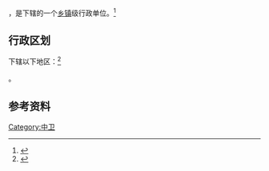 {{中国乡级行政区|64/05/21/400/000}}

'''{{PAGENAMEBASE}}'''，是{{PRC admin/fullname|64/05/21/400/000|3}}下辖的一个[[乡镇|乡镇]]级行政单位。<ref>{{PRC admin/ref sgc|{{PRC admin/parent|64/05/21/400/000}}}}</ref>

== 行政区划 ==

{{PAGENAMEBASE}}下辖以下地区：<ref>{{PRC admin/ref sgc|64/05/21/400/000}}</ref>

{{PRC admin/children|64/05/21/400/000}}。

== 参考资料 ==

{{reflist}}

{{行政区划小作品}}
{{PRC admin/navcat|64/05/21/400/000}}

[[Category:中卫|Category:中卫]]